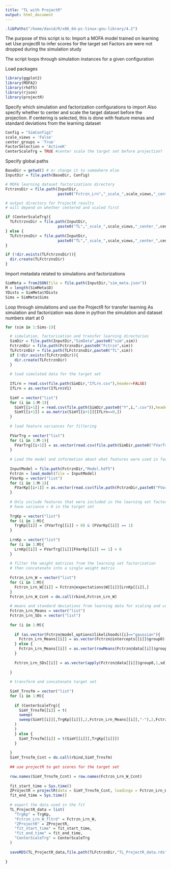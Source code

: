 ```yaml
---
title: "TL with ProjectR"
output: html_document
---
```


```r
.libPaths("/home/david/R/x86_64-pc-linux-gnu-library/4.2")
```

The purpose of this script is to:
Import a MOFA model trained on learning set
Use projectR to infer scores for the target set
Factors are were not dropped during the simulation study

The script loops through simulation instances for a given configuration

Load packages

```r
library(ggplot2)
library(MOFA2)
library(rhdf5)
library(rjson)
library(projectR)
```

Specify which simulation and factorization configurations to import
Also specify whether to center and scale the target dataset before the projection.
If centering is selected, this is done with feature menas and standard deviations from the learning dataset

```r
Config = "SimConfig1"
scale_views = 'False'
center_groups = 'True'
FactorSelection = 'ActiveK'
CenterScaleTrg = TRUE #center scale the target set before projection?
```

Specify global paths

```r
BaseDir = getwd() # or change it to somewhere else
InputDir = file.path(BaseDir, Config)

# MOFA learning dataset factorizations directory
FctrznsDir = file.path(InputDir,
                       paste0("Fctrzn_Lrn","_scale_",scale_views,"_center_",center_groups,"_",FactorSelection))

# output directory for ProjectR results
# will depend on whether centered and scaled first

if (CenterScaleTrg){
  TLFctrznsDir = file.path(InputDir,
                       paste0("TL","_scale_",scale_views,"_center_",center_groups,"_",FactorSelection,"_ProjectR_CS"))
} else {
  TLFctrznsDir = file.path(InputDir,
                       paste0("TL","_scale_",scale_views,"_center_",center_groups,"_",FactorSelection,"_ProjectR"))
}

if (!dir.exists(TLFctrznsDir)){
  dir.create(TLFctrznsDir)
}


```


Import metadata related to simulations and factorizations

```r
SimMeta = fromJSON(file = file.path(InputDir,"sim_meta.json"))
M = length(SimMeta$D)
YDists = SimMeta$YDists
Sims = SimMeta$Sims
```


Loop through simulations and use the ProjectR for transfer learning
As simulation and factorization was done in python the simulation and dataset numbers start at 0

```r
for (sim in 1:Sims-1){

  # simulation, factorization and transfer learning directories
  SimDir = file.path(InputDir,"SimData",paste0("sim",sim))
  FctrznDir = file.path(FctrznsDir,paste0("Fctrzn",sim))
  TLFctrznDir = file.path(TLFctrznsDir,paste0("TL",sim))
  if (!dir.exists(TLFctrznDir)){
    dir.create(TLFctrznDir)
  }
  
  # load simulated data for the target set
  
  IfLrn = read.csv(file.path(SimDir,"IfLrn.csv"),header=FALSE)
  IfLrn = as.vector(IfLrn$V1)
  
  SimY = vector("list")
  for (i in 1:M-1){
    SimY[[i+1]] = read.csv(file.path(SimDir,paste0("Y",i,".csv")),header = FALSE)
    SimY[[i+1]] = as.matrix(SimY[[i+1]][IfLrn==0,])
  }
  
  # load feature variances for filtering
  
  FVarTrg = vector("list")
  for (i in 1:M-1){
    FVarTrg[[i+1]] = as.vector(read.csv(file.path(SimDir,paste0("FVarTrgY",i,".csv")),header = FALSE)$V1)
  }
  
  # Load the model and information about what features were used in factorization
  
  InputModel = file.path(FctrznDir,"Model.hdf5")
  Fctrzn = load_model(file = InputModel)
  FVarKp = vector("list")
  for (i in 1:M-1){
    FVarKp[[i+1]] = as.vector(read.csv(file.path(FctrznDir,paste0("FVarKp_m",i,"g_0.csv")),header = FALSE)$V1)
  }
  
  # Only include features that were included in the learning set factorization and 
  # have variance > 0 in the target set
  
  TrgKp = vector("list")
  for (i in 1:M){
    TrgKp[[i]] = (FVarTrg[[i]] > 0) & (FVarKp[[i]] == 1)
  }
  
  LrnKp = vector("list")
  for (i in 1:M){
    LrnKp[[i]] = FVarTrg[[i]][FVarKp[[i]] == 1] > 0
  }
  
  # filter the weight matrices from the learning set factorization
  # then concatenate into a single weight matrix
  
  Fctrzn_Lrn_W = vector("list")
  for (i in 1:M){
    Fctrzn_Lrn_W[[i]] = Fctrzn@expectations$W[[i]][LrnKp[[i]],]
  }
  Fctrzn_Lrn_W_Ccnt = do.call(rbind,Fctrzn_Lrn_W)
  
  # means and standard deviations from learning data for scaling and centering
  Fctrzn_Lrn_Means = vector("list")
  Fctrzn_Lrn_SDs = vector("list")
  
  for (i in 1:M){
    
    if (as.vector(Fctrzn@model_options$likelihoods)[i]=="gaussian"){
      Fctrzn_Lrn_Means[[i]] = as.vector(Fctrzn@intercepts[[i]]$group0)[LrnKp[[i]]]
    } else {
      Fctrzn_Lrn_Means[[i]] = as.vector(rowMeans(Fctrzn@data[[i]]$group0))[LrnKp[[i]]]
    }
    
    Fctrzn_Lrn_SDs[[i]] = as.vector(apply(Fctrzn@data[[i]]$group0,1,sd))[LrnKp[[i]]]
    
  }
  
  # transform and concatenate target set
  
  SimY_Trnsfm = vector("list")
  for (i in 1:M){
    
    if (CenterScaleTrg){
      SimY_Trnsfm[[i]] = t(
      sweep(
      sweep(SimY[[i]][,TrgKp[[i]]],2,Fctrzn_Lrn_Means[[i]],"-"),2,Fctrzn_Lrn_SDs[[i]],"/"
    )
    )
    } else {
      SimY_Trnsfm[[i]] = t(SimY[[i]][,TrgKp[[i]]])
    }
    
  }
  SimY_Trnsfm_Ccnt = do.call(rbind,SimY_Trnsfm)
  
  ## use projectR to get scores for the target set
  
  row.names(SimY_Trnsfm_Ccnt) = row.names(Fctrzn_Lrn_W_Ccnt)
  
  fit_start_time = Sys.time()
  ZProjectR = projectR(data = SimY_Trnsfm_Ccnt, loadings = Fctrzn_Lrn_W_Ccnt)
  fit_end_time = Sys.time()
  
  # export the data used in the fit
  TL_ProjectR_data = list(
    "TrgKp" = TrgKp,
    "Fctrzn_Lrn_W_fltrd" = Fctrzn_Lrn_W,
    "ZProjectR" = ZProjectR,
    "fit_start_time" = fit_start_time,
    "fit_end_time" = fit_end_time,
    "CenterScaleTrg" = CenterScaleTrg
  )
  
  saveRDS(TL_ProjectR_data,file.path(TLFctrznDir,"TL_ProjectR_data.rds"))
  
}
```


